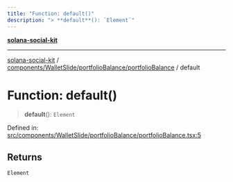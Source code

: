 ```yaml
---
title: "Function: default()"
description: "> **default**(): `Element`"
---
```


[**solana-social-kit**](../../../../../README.mdx)

***

[solana-social-kit](../../../../../README.mdx) / [components/WalletSlide/portfolioBalance/portfolioBalance](../README.mdx) / default

# Function: default()

> **default**(): `Element`

Defined in: [src/components/WalletSlide/portfolioBalance/portfolioBalance.tsx:5](https://github.com/SendArcade/solana-social-starter/blob/bd4b3556b8f469c27ebb06f4df65b3a36b43ba3b/src/components/WalletSlide/portfolioBalance/portfolioBalance.tsx#L5)

## Returns

`Element`

